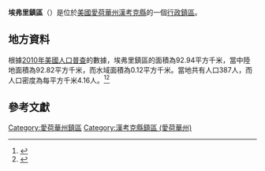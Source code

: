 {{noteTA
|G1=USState
|G2=地名
|G3=Unit
}}
{{Infobox settlement
|official_name            = 埃弗里鎮區
|native_name = Avery Township
|settlement_type          = [[行政鎮區|行政鎮區]]
|image_skyline            = 
|imagesize                = 
|image_map                = Map highlighting Avery Township, Hancock County, Iowa.svg
|mapsize                  = 250px
|pushpin_map  =USA Iowa
|pushpin_label = 埃弗里鎮區
|pushpin_label_position   = top
|pushpin_map_caption      = 埃弗里鎮區在愛荷華州的位置
|subdivision_type         = [[世界政區索引|國家]]
|subdivision_type1        = [[美国州份|州份]]
|subdivision_type2        = [[愛荷華州行政区划|縣]]
|subdivision_name         = [[美国|美国]]
|subdivision_name1        = [[愛荷華州|愛荷華州]]
|subdivision_name2        = [[漢考克縣_(愛荷華州)|漢考克縣]]
|elevation_ft             = 1247
|elevation_m              = 380
|timezone                 = [[北美中部時區|北美中部時區]]
|area_total_km2           = 92.94
|area_land_km2            = 92.82
|area_water_km2           = 0.12
|area_total_sq_mi         = 
|area_land_sq_mi          = 
|area_water_sq_mi         = 
|population_as_of         = [[2010年美國人口普查|2010]]
|population_footnotes     = 
|population_total         = 387
|population_density_km2   = auto
|population_density_sq_mi = auto
|utc_offset               = -6
|coordinates              = {{coord|42|56|49|N|93|33|46|W|type:city_region:US-AL_source:GNS-enwiki|display=inline,title}}
| coor_pinpoint           = 
| coordinates_footnotes   = 
|timezone_DST             = CDT
|utc_offset_DST           = -5
|postal_code_type         = [[美國郵區編號|郵區編號]]
|postal_code              = 50439, 50449, 50457
|area_code                = {{link-en|电话区号641|Area code 641|641}}
|blank_name = [[地名信息系统|GNIS ID]]
|blank_info = 467404
}}
'''埃弗里鎮區'''（{{lang-en|Avery Township}}）是位於[[美國|美國]][[愛荷華州|愛荷華州]][[漢考克縣_(愛荷華州)|漢考克縣]]的一個[[行政鎮區|行政鎮區]]。

== 地方資料 ==
根據[[2010年美國人口普查|2010年美國人口普查]]的數據，埃弗里鎮區的面積為92.94平方千米，當中陸地面積為92.82平方千米，而水域面積為0.12平方千米。當地共有人口387人，而人口密度為每平方千米4.16人。<ref name="GR8">{{cite web|url=http://factfinder2.census.gov|publisher=[[美国人口调查局|美国人口调查局]]|accessdate=2011-05-14|title=American FactFinder|archive-date=2013-09-11|archive-url=https://web.archive.org/web/20130911234518/http://factfinder2.census.gov/|dead-url=no}}</ref><ref>{{cite web|url=https://www.citypopulation.de/en/usa/iowa/admin/|title=USA: Iowa (Counties and Townships) - City Population}}</ref>

== 參考文獻 ==
{{reflist}}

{{漢考克縣 (愛荷華州)}}

{{DEFAULTSORT:Avery Township}}
[[Category:愛荷華州鎮區|Category:愛荷華州鎮區]]
[[Category:漢考克縣鎮區_(愛荷華州)|Category:漢考克縣鎮區 (愛荷華州)]]

{{Iowa-geo-stub}}